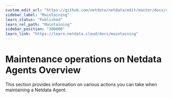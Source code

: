 ```yaml
---
custom_edit_url: "https://github.com/netdata/netdata/edit/master/docs/category-overview-pages/maintenance-operations-on-netdata-agents.md"
sidebar_label: "Maintaining"
learn_status: "Published"
learn_rel_path: "Maintaining"
sidebar_position: "300000"
learn_link: "https://learn.netdata.cloud/docs/maintaining"
---
```


# Maintenance operations on Netdata Agents Overview

This section provides information on various actions you can take when maintaining a Netdata Agent.
